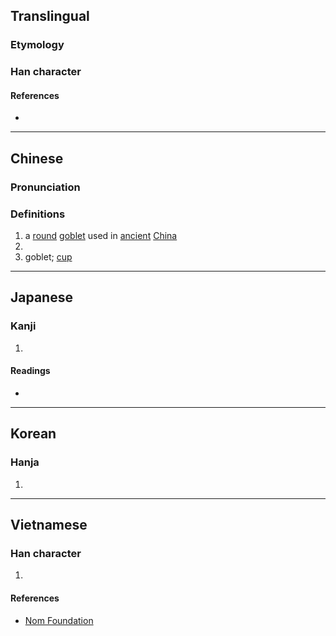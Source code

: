 {{also|巵}}
{{character info/new}}
==Translingual==

===Etymology===
{{Han etym}}

===Han character===
{{Han char|rn=26|rad=卩|as=03|sn=5|four=72217|canj=HMSU|ids=⿸𠂋㔾}}

====References====
* {{Han ref|kx=0159.040|dkj=02846|dj=0363.140|hdz=10311.040|uh=536E|ud=21358|bh=A567|bd=42343}}

----

==Chinese==
{{zh-forms|alt=巵}}

===Pronunciation===
{{zh-pron
|m=zhī
|c=zi1
|mc=y
|oc=y
|ma=
|cat=n,cls
}}

===Definitions===
{{zh-hanzi}}

# a [[round]] [[goblet]] used in [[ancient]] [[China]]
# {{zh-classifier|goblets of [[liquid]]}} 
# goblet; [[cup]]

----

==Japanese==

===Kanji===
{{ja-kanji|grade=|rs=卩03}}

# {{defn|lang=ja|sort=卩03}}

====Readings====
* {{ja-readings|on=[[し]] (shi)|kun=[[さかずき]] (sakazuki)}}

----

==Korean==

===Hanja===
{{ko-hanja|hangeul=치|rv=chi|mr=ch'i}}

# {{defn|lang=ko|sort=卩03}}

----

==Vietnamese==

===Han character===
{{vi-readings|rs=卩03|hanviet=chi}}

# {{defn|lang=vi|sort=卩03}}

====References====
* [http://nomfoundation.org/common/nom_details.php?codepoint=536e Nom Foundation]